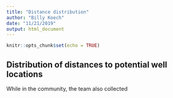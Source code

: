 ```yaml
---
title: "Distance distribution"
author: "Billy Koech"
date: "11/21/2019"
output: html_document
---
```


```r
knitr::opts_chunk$set(echo = TRUE)
```

## Distribution of distances to potential well locations

While in the community, the team also collected